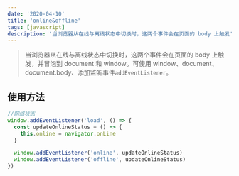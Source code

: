 ```yaml
---
date: '2020-04-10'
title: 'online&offline'
tags: [javascript]
description: '当浏览器从在线与离线状态中切换时，这两个事件会在页面的 body 上触发'
---
```


> 当浏览器从在线与离线状态中切换时，这两个事件会在页面的 body 上触发，并冒泡到 document 和 window。可使用 window、document、document.body、添加监听事件`addEventListener`。

## 使用方法

```js
//网络状态
window.addEventListener('load', () => {
  const updateOnlineStatus = () => {
    this.online = navigator.onLine
  }

  window.addEventListener('online', updateOnlineStatus)
  window.addEventListener('offline', updateOnlineStatus)
})
```
